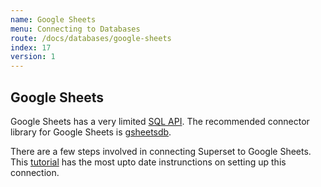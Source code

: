 ```yaml
---
name: Google Sheets
menu: Connecting to Databases
route: /docs/databases/google-sheets
index: 17
version: 1
---
```


Google Sheets
-------------

Google Sheets has a very limited [SQL API](https://developers.google.com/chart/interactive/docs/querylanguage). The recommended connector library for Google Sheets is [gsheetsdb](https://github.com/betodealmeida/gsheets-db-api).

There are a few steps involved in connecting Superset to Google Sheets. This [tutorial](https://preset.io/blog/2020-06-01-connect-superset-google-sheets/) has the most upto date instrunctions on setting up this connection.